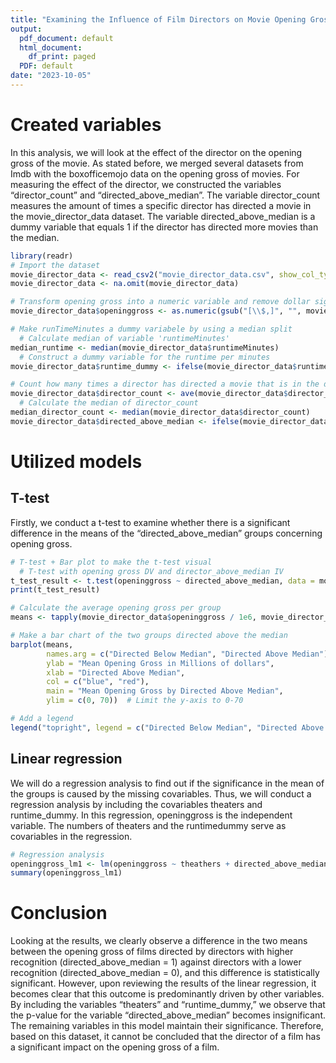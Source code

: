 ```yaml
---
title: "Examining the Influence of Film Directors on Movie Opening Gross"
output:
  pdf_document: default
  html_document:
    df_print: paged
  PDF: default
date: "2023-10-05"
---
```

# Created variables
In this analysis, we will look at the effect of the director on the opening gross of the movie. As stated before, we merged several datasets from Imdb with the boxofficemojo data on the opening gross of movies. For measuring the effect of the director, we constructed the variables "director_count" and "directed_above_median". The variable director_count measures the amount of times a specific director has directed a movie in the movie_director_data dataset. The variable directed_above_median is a dummy variable that equals 1 if the director has directed more movies than the median. 

```r
library(readr)
# Import the dataset
movie_director_data <- read_csv2("movie_director_data.csv", show_col_types = FALSE)
movie_director_data <- na.omit(movie_director_data)

# Transform opening gross into a numeric variable and remove dollar signs
movie_director_data$openinggross <- as.numeric(gsub("[\\$,]", "", movie_director_data$openinggross))

# Make runTimeMinutes a dummy variabele by using a median split
  # Calculate median of variable 'runtimeMinutes'
median_runtime <- median(movie_director_data$runtimeMinutes)
  # Construct a dummy variable for the runtime per minutes 
movie_director_data$runtime_dummy <- ifelse(movie_director_data$runtimeMinutes <= median_runtime, 0, 1)

# Count how many times a director has directed a movie that is in the dataset
movie_director_data$director_count <- ave(movie_director_data$director_identifier, movie_director_data$director_identifier, FUN = length)
  # Calculate the median of director_count
median_director_count <- median(movie_director_data$director_count)
movie_director_data$directed_above_median <- ifelse(movie_director_data$director_count <= median_runtime, 0, 1)

```

# Utilized models
## T-test
Firstly, we conduct a t-test to examine whether there is a significant difference in the means of the "directed_above_median" groups concerning opening gross.
```r
# T-test + Bar plot to make the t-test visual
  # T-test with opening gross DV and director_above_median IV
t_test_result <- t.test(openinggross ~ directed_above_median, data = movie_director_data)
print(t_test_result)

# Calculate the average opening gross per group
means <- tapply(movie_director_data$openinggross / 1e6, movie_director_data$directed_above_median, mean)

# Make a bar chart of the two groups directed above the median 
barplot(means, 
        names.arg = c("Directed Below Median", "Directed Above Median"),
        ylab = "Mean Opening Gross in Millions of dollars",
        xlab = "Directed Above Median",
        col = c("blue", "red"),
        main = "Mean Opening Gross by Directed Above Median",
        ylim = c(0, 70))  # Limit the y-axis to 0-70

# Add a legend
legend("topright", legend = c("Directed Below Median", "Directed Above Median"), fill = c("blue", "red"))

```

## Linear regression
We will do a regression analysis to find out if the significance in the mean of the groups is caused by the missing covariables. Thus, we will conduct a regression analysis by including the covariables theaters and runtime_dummy. 
In this regression, openinggross is the independent variable. The numbers of theaters and the runtimedummy serve as covariables in the regression. 

```r
# Regression analysis
openinggross_lm1 <- lm(openinggross ~ theathers + directed_above_median + runtime_dummy, movie_director_data)
summary(openinggross_lm1)
```

# Conclusion
Looking at the results, we clearly observe a difference in the two means between the opening gross of films directed by directors with higher recognition (directed_above_median = 1) against directors with a lower recognition (directed_above_median = 0), and this difference is statistically significant. However, upon reviewing the results of the linear regression, it becomes clear that this outcome is predominantly driven by other variables. By including the variables "theaters" and "runtime_dummy," we observe that the p-value for the variable "directed_above_median" becomes insignificant. The remaining variables in this model maintain their significance. Therefore, based on this dataset, it cannot be concluded that the director of a film has a significant impact on the opening gross of a film.
